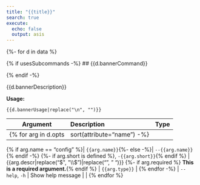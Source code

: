 ```yaml
---
title: "{{title}}"
search: true
execute:
  echo: false
  output: asis
---
```

{%- for d in data %}

{% if usesSubcommands -%}
## {{d.bannerCommand}}

{% endif -%}

{{d.bannerDescription}}

**Usage:**

`{{d.bannerUsage|replace("\n", "`\n\n`")}}`

| Argument | Description | Type |
|-|:----|-:
{% for arg in d.opts|sort(attribute="name") -%}

{% if arg.name == "config" %}| `{{arg.name}}`{%- else -%}| `--{{arg.name}}`{% endif -%}
{%- if arg.short is defined %}, `-{{arg.short}}`{% endif %} | {{arg.descr|replace("$", "\\$")|replace("\n", " ")}}
{%- if arg.required %} **This is a required argument.**{% endif %} | `{{arg.type}}` |
{% endfor -%}
| `--help`, `-h` | Show help message |  |
{% endfor %}

